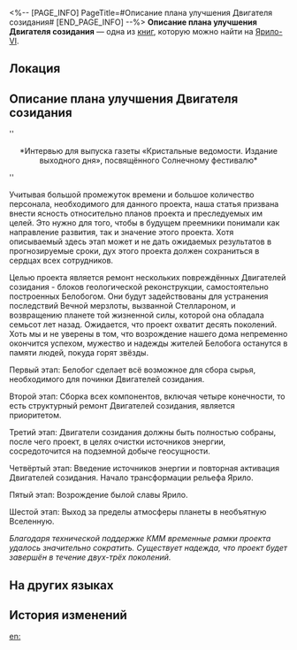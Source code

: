 <%-- [PAGE_INFO]
PageTitle=#Описание плана улучшения Двигателя созидания#
[END_PAGE_INFO] --%>
{{Дополнить}}
{{Книга Инфобокс
|id           = 253
|Название     = 
|Изображение  = Предмет Записи.png
|Мир          = Ярило-VI
|Томов        = 1
|Автор        = <!--нужно добавить-->
|Описание     = Формальное описание плана модернизации Двигателя созидания. Взгляд в очень далёкое будущее.
|Том1         = {{tx}}
|Источник1    = {{tx|Отсутствует источник}}
|Персонажи    = 
|Фракции      = 
}}
'''Описание плана улучшения Двигателя созидания''' — одна из [[Книги|книг]], которую можно найти на [[Ярило-VI]].

==Локация==
{{Отметка карты|<!--название карты-->|<!--id отметки-->}}

==Описание плана улучшения Двигателя созидания==
''<div align="center">*Интервью для выпуска газеты «Кристальные ведомости. Издание выходного дня», посвящённого Солнечному фестивалю*</div>''

<div align="center">{{Размер|+4|Описание плана улучшения Двигателя созидания}}</div>

Учитывая большой промежуток времени и большое количество персонала, необходимого для данного проекта, наша статья призвана внести ясность относительно планов проекта и преследуемых им целей. Это нужно для того, чтобы в будущем преемники понимали как направление развития, так и значение этого проекта. Хотя описываемый здесь этап может и не дать ожидаемых результатов в прогнозируемые сроки, дух этого проекта должен сохраниться в сердцах всех сотрудников.

Целью проекта является ремонт нескольких повреждённых Двигателей созидания - блоков геологической реконструкции, самостоятельно построенных Белобогом. Они будут задействованы для устранения последствий Вечной мерзлоты, вызванной Стеллароном, и возвращению планете той жизненной силы, которой она обладала семьсот лет назад. Ожидается, что проект охватит десять поколений. Хоть мы и не уверены в том, что возрождение нашего дома непременно окончится успехом, мужество и надежды жителей Белобога останутся в памяти людей, покуда горят звёзды.

Первый этап: Белобог сделает всё возможное для сбора сырья, необходимого для починки Двигателей созидания.

Второй этап: Сборка всех компонентов, включая четыре конечности, то есть структурный ремонт Двигателей созидания, является приоритетом.

Третий этап: Двигатели созидания должны быть полностью собраны, после чего проект, в целях очистки источников энергии, сосредоточится на подземной добыче геосущности.

Четвёртый этап: Введение источников энергии и повторная активация Двигателей созидания. Начало трансформации рельефа Ярило.

Пятый этап: Возрождение былой славы Ярило.

Шестой этап: Выход за пределы атмосферы планеты в необъятную Вселенную.

''Благодаря технической поддержке КММ временные рамки проекта удалось значительно сократить. Существует надежда, что проект будет завершён в течение двух-трёх поколений.''

==На других языках==
{{На других языках
|en   = Engine of Creation Improvement Plan Description
|zhs  = 造物引擎修缮计划详述
|zht  = 造物引擎修繕計畫詳述
|ja   = 造物エンジン修復計画の詳細
|ko   = 창조의 엔진 수리 계획 상세 설명서
|es   = Descripción del plan de mejora del Motor de la Creación
|fr   = Description du plan d'amélioration du Moteur de la création
|ru   = Описание плана улучшения Двигателя созидания
|th   = คำอธิบายแผนการซ่อมแซม Engine of Creation
|vi   = Chi Tiết Kế Hoạch Sửa Chữa Gốc Rễ Của Tạo Vật
|de   = Beschreibung des Verbesserungsplans für den Motor der Schöpfung
|id   = Rincian Rencana Perbaikan Engine of Creation
|pt   = Descrição do Plano de Melhoria do Motor da Criação
}}

==История изменений==
{{История изменений|3.5}}

[[en:]]